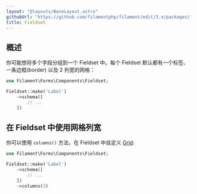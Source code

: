```yaml
---
layout: "@layouts/BaseLayout.astro"
githubUrl: "https://github.com/filamentphp/filament/edit/3.x/packages/forms/docs/04-layout/03-fieldset.md"
title: Fieldset
---
```


## 概述

你可能想将多个字段分组到一个 Fieldset 中。每个 Fieldset 默认都有一个标签、一条边框(border) 以及 2 列宽的网格：

```php
use Filament\Forms\Components\Fieldset;

Fieldset::make('Label')
    ->schema([
        // ...
    ])
```

<AutoScreenshot name="forms/layout/fieldset/simple" alt="Fieldset" version="3.x" />

## 在 Fieldset 中使用网格列宽

你可以使用 `columns()` 方法，在 Fieldset 中自定义 [Grid](grid):

```php
use Filament\Forms\Components\Fieldset;

Fieldset::make('Label')
    ->schema([
        // ...
    ])
    ->columns(3)
```
